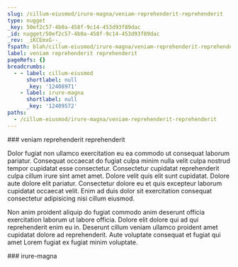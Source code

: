 ```yaml
---
slug: /cillum-eiusmod/irure-magna/veniam-reprehenderit-reprehenderit
type: nugget
_key: 50ef2c57-4b0a-458f-9c14-453d93f89dac
_id: nugget/50ef2c57-4b0a-458f-9c14-453d93f89dac
_rev: _iKCEmxG--_
fspath: blah/cillum-eiusmod/irure-magna/veniam-reprehenderit-reprehenderit.md
label: veniam reprehenderit reprehenderit
pageRefs: {}
breadcrumbs:
  - - label: cillum-eiusmod
      shortlabel: null
      _key: '12408971'
    - label: irure-magna
      shortlabel: null
      _key: '12409572'
paths:
  - /cillum-eiusmod/irure-magna/veniam-reprehenderit-reprehenderit
---
```


<NuggetArea>
<Nugget slug="/cillum-eiusmod/irure-magna/veniam-reprehenderit-reprehenderit" type="nugget" _key="50ef2c57-4b0a-458f-9c14-453d93f89dac" _id="nugget/50ef2c57-4b0a-458f-9c14-453d93f89dac" _rev="_iKCEmxG--_" fspath="blah/cillum-eiusmod/irure-magna/veniam-reprehenderit-reprehenderit.md" label="veniam reprehenderit reprehenderit" paths="/cillum-eiusmod/irure-magna/veniam-reprehenderit-reprehenderit">
<NuggetBody>
### veniam reprehenderit reprehenderit

Dolor fugiat non ullamco exercitation eu ea commodo ut consequat laborum pariatur. Consequat occaecat do fugiat culpa minim nulla velit culpa nostrud tempor cupidatat esse consectetur. Consectetur cupidatat reprehenderit culpa cillum irure sint amet amet. Dolore velit quis elit sunt cupidatat. Dolore aute dolore elit pariatur. Consectetur dolore eu et quis excepteur laborum cupidatat occaecat velit. Enim ad duis dolor sit exercitation consequat consectetur adipisicing nisi cillum eiusmod.

Non anim proident aliquip do fugiat commodo anim deserunt officia exercitation laborum ut labore officia. Dolore elit dolore qui ad qui reprehenderit enim eu in. Deserunt cillum veniam ullamco proident amet cupidatat dolore ad reprehenderit. Aute voluptate consequat et fugiat qui amet Lorem fugiat ex fugiat minim voluptate.

</NuggetBody>
<Breadcrumbs>
<Crumbs>
<Crumb _key="12408971" label="cillum-eiusmod" /><Crumb _key="12409572" label="irure-magna" />
</Crumbs>
</Breadcrumbs>
</Nugget>

<NuggetsInbound>
</NuggetsInbound>
<NuggetsOutbound>
</NuggetsOutbound>
</NuggetArea>
<PassagesInbound>
<Passage direction="inbound" type="passage" _key="12409572" _id="passage/12409572" _rev="_iKCEmsO--_" label="irure-magna" passage="irure-magna" fspath="blah/cillum-eiusmod/irure-magna" paths="/cillum-eiusmod/irure-magna" slug="/cillum-eiusmod/irure-magna">
<NuggetBody>
### irure-magna

</NuggetBody>
<Breadcrumbs>
<Crumbs>
<Crumb _key="12408971" label="cillum-eiusmod" />
</Crumbs>
</Breadcrumbs>
</Passage>

</PassagesInbound>
<PassagesOutbound>
</PassagesOutbound>